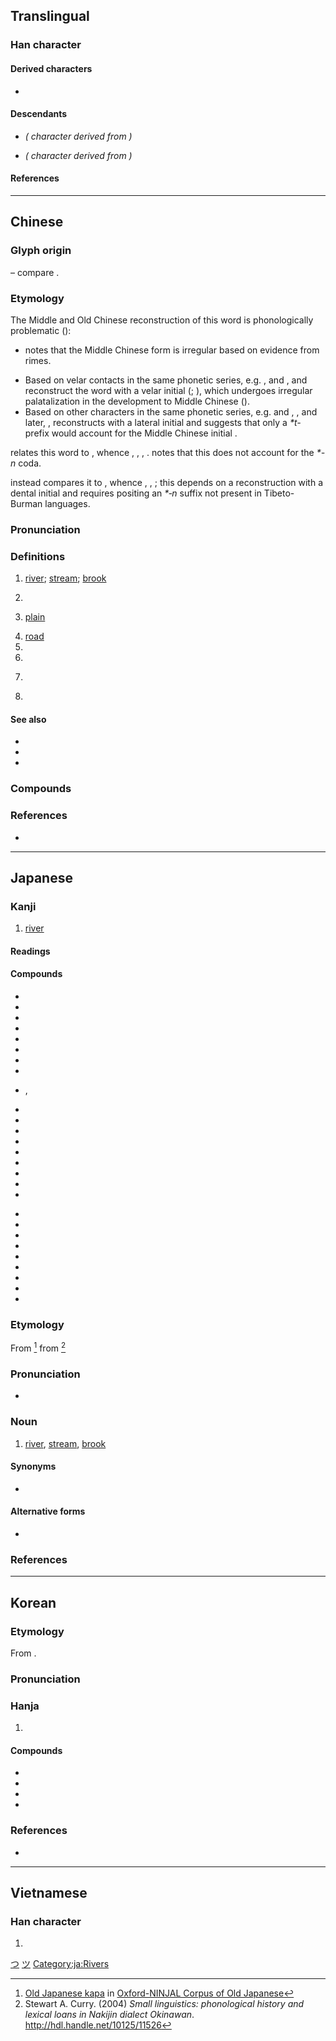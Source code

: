 {{also|州|巛|𫶧}}
{{character info}}
==Translingual==

===Han character===
{{stroke order|strokes=3}}
{{stroke order|type=animate}}
{{Han char|rn=47|rad=巛|as=00|sn=3|four=22000|canj=LLL|ids=⿲丿丨丨}}

====Derived characters====
* {{l|mul|[[𠆯]], [[𠯀]], [[圳]], [[汌]], [[𦘶]], [[杊]], [[𤆑]], [[㸪]], [[玔]], [[甽]], [[𥃹]], [[𥐣]], [[紃]]([[𬘓]]), [[𧈶]], [[𡔠]], [[訓]]([[训]]), [[𮙰]], [[䡅]], [[𫶨]], [[𪩢]], [[釧]]([[钏]]), [[馴]]([[驯]]), [[𩵙]], [[𩾧]], [[𦤸]], [[順]]([[顺]]), [[𡵅]], [[𡿫]], [[𪯠]], [[𣅕]], [[氚]], [[𫇨]], [[𤽃]], [[𥫨]], [[𥄊]], [[𥬂]], [[𪡢]], [[𩭁]], [[𨤅]]}}

====Descendants====
* {{l|ja|つ}} ''({{w|Hiragana}} character derived from {{w|Man'yōgana}})''
* {{l|ja|ツ}} ''({{w|Katakana}} character derived from {{w|Man'yōgana}})''

====References====
{{Han ref|kx=0323.230|dkj=08673|dj=0624.070|hdz=10032.020|uh=5DDD}}

[[Category:Han characters from which hiragana were derived|つ]]
[[Category:Han characters from which katakana were derived|ツ]]

----

==Chinese==
{{zh-forms|川|alt=巛}}
{{zh-wp|zh|yue}}

===Glyph origin===
{{Han etym}}
{{liushu|p}} – compare {{och-l|水}}.

===Etymology===
The Middle and Old Chinese reconstruction of this word is phonologically problematic ({{zh-ref|STEDT}}):
* {{zh-ref|Karlgren (1957)}} notes that the Middle Chinese form is irregular based on evidence from ''{{w|Shijing}}'' rimes.
* Based on velar contacts in the same phonetic series, e.g. {{zh-l|*巛}}, {{zh-l|*甽}} and {{zh-l|*訓}}, {{zh-ref|Baxter (1992)}} and {{zh-ref|Schuessler (2007)}} reconstruct the word with a velar initial ({{zh-ref|Handel, 1998}}; {{zh-ref|Sagart, 1999}}), which undergoes irregular palatalization in the development to Middle Chinese ({{zh-ref|Baxter, 1992}}).
* Based on other characters in the same phonetic series, e.g. {{zh-l|*順}} and {{zh-l|*馴}}, {{zh-ref|Sagart (1999)}}, and later, {{zh-ref|Baxter and Sagart (2014)}}, reconstructs {{lang|zh|川}} with a lateral initial and suggests that only a ''*t-'' prefix would account for the Middle Chinese initial {{IPAchar|/t͡ɕʰ/}}.

{{zh-ref|Schuessler (2007)}} relates this word to {{cog|sit-pro|*kl(j)u(ŋ/k)||river; valley}}, whence {{och-l|江|river}}, {{och-l|谷|valley|id=2}}, {{cog|bo|ཀླུང||river}}, {{cog|my|ချောင်း||stream}}. {{zh-ref|STEDT}} notes that this does not account for the ''*-n'' coda.

{{zh-ref|STEDT}} instead compares it to {{cog|sit-pro|*m-t(w)əj-n ~ m-ti-s||water; fluid; liquid; river; soak; spit}}, whence {{och-l|涕|tears|id=1}}, {{cog|tbq-kuk-pro|*tuj||water; fluid; liquid}}, {{cog|cdm|तीः||water; rain; river}}; this depends on a reconstruction with a dental initial and requires positing an ''*‑n'' suffix not present in Tibeto-Burman languages.

===Pronunciation===
{{zh-pron
|m=chuān
|ma=y
|m-s=cuan1
|dg=чүан1
|c=cyun1
|c-t=cun1
|g=con1
|h=pfs=chhôn;gd=con1
|j=cuan1
|mb=chṳ́ing
|md=chuŏng
|mn=chhoan/xm,qz,tp,kh,tn,tc,hc,lk,sx,km,mg:chhng/zz,yl:chhuiⁿ
|mn_note=chhoan - literary; chhng/chhuiⁿ - vernacular (only used in {{zh-l|*尻川}})
|mn-t=cuang1/cuêng1/ceng1
|mn-t_note=cuang1/cuêng1 - literary (cuêng1 - Chaozhou); ceng1 - vernacular (only used in {{zh-l|*尻川}})
|w=1tshoe
|x=qyenn1
|mc=y
|oc=y
|cat=n,v,pn
}}

===Definitions===
{{zh-hanzi}}

# [[river]]; [[stream]]; [[brook]]
#: {{zh-x|川流不息|to flow continuously}}
# {{zh-short|四川|[[Sichuan]] Province, China}}
#: {{zh-x|川菜|Sichuan cuisine}}
# [[plain]]
#: {{zh-x|平川|plain}}
# [[road]]
# {{zh-synonym|汆|to [[boil]] [[food]] for a short time in boiled water}}
# {{zh-alt-form|穿}}
# {{lb|zh|internet slang}} {{zh-short|川普|{{w|Donald Trump}}}}
#: {{zh-x|挺川|to support '''Donald Trump'''}}
#: {{zh-x|川粉|Trumpster}}
# {{surname|zh}}

====See also====
* {{zh-l|河}}
* {{zh-l|江}}
* {{zh-l|溪}}

===Compounds===
{{zh-der|一馬平川|三川|中川|伊川|信濃川|八水三川|冰川|名山大川|四川|大川|大金川|大陸冰川|山川|川劇|川后|川土|川堂|川崎|川崎症|川柳|川椒|川流|川流不息|川渟嶽峙|川澤|德川|川澤納汙|川瀆|川穀|川芎|川貝|川費|川資|川軍|川連|川陸|川鹽|巨川|常川|平川|河川|河川襲奪|流血成川|潁川|百川|百川學海|百川歸海|盤川|眠川|眾川赴海|秦川|秦川女|臨川羨魚|芥川賞|荊川集|跋山涉川|跋涉山川|輞川|逝川|金川|銀川|長川|麓川|漢川|均川|川店|防川|川底下|鎮川|邢川|汶川|小川|利川|淅川|婺川|陸川|吳川|梅川|雲貴川|靈川}}

===References===
* {{R:yue:Hanzi}}

{{zh-cat|Landforms|Water|Donald Trump}}

----

==Japanese==

===Kanji===
{{ja-kanji|grade=1|rs=巛00}}

# [[river]]

====Readings====
{{ja-readings
|goon=せん
|kanon=せん
|kun=かわ-<かは-
|nanori=か, こ, さわ
}}

====Compounds====
{{der-top3|Compounds}}
* {{ja-r|川%上|かわ%かみ|upstream}}
* {{ja-r|川%下|かわ%しも|downstream}}
* {{ja-r|川%岸|かわ%ぎし|river bank}}
* {{ja-r|川%口|かわ%ぐち|mouth of river}}
* {{ja-r|川%崎|^かわ%さき|Kawasaki}}
* {{ja-r|川%瀬|かわ%せ|rapids}}
* {{ja-r|川%蝉|かわ%せみ|kingfisher}}
* {{ja-r|川%端|かわ%ばた|riverbank}}
* {{ja-r|川%縁|かわ%ぶち}}, {{ja-r|川%縁|かわ%べり|riverside}}
{{der-mid3}}
* {{ja-r|川%獺|かわ%うそ|otter}}
* {{ja-r|川%嫁|かわ%よめ|river [[nymph]]}}
* {{ja-r|川%原|かわ%ら|[[riparian]] plain, flats alongside a river}}
* {{ja-r|川%柳|せん%りゅう|comic haiku}}
* {{ja-r|小%川|お%がわ|brook}}
* {{ja-r|河%川|か%せん|rivers}}
* {{ja-r|山%川|さん%せん|mountains and rivers}}
* {{ja-r|滝%川|たき%がわ|rapids}}
* {{ja-r|谷%川|たに%がわ|mountain stream}}
{{der-mid3}}
* {{ja-r|堀%川|ほり%かわ|canal}}
* {{ja-r|淀%川|^よど%がわ|Yodogawa River}}
* {{ja-r|川%下り|かわ%くだり|going downstream}}
* {{ja-r|川%沿い|かわ%ぞい|along the river}}
* {{ja-r|ドン川|^ドン-がわ|Don River}}
* {{ja-r|天の川|^あま の がわ|Milky Way}}
* {{ja-r|江%戸%川|^え%ど%がわ|Edo River}}
* {{ja-r|角%川|^かど%かわ|surname}}
* {{ja-r|河%川%敷|か%せん%しき|riverbed}}
{{der-bottom}}

===Etymology===
{{ja-kanjitab|かわ|yomi=k|alt=河}}
From {{inh|ja|ojp|-}} {{IPAfont|kapa}}<ref>[http://npcmj.ninjal.ac.jp/interfaces/cgi-bin/dictionary.sh?search=l050025&part=n&db=oncoj Old Japanese kapa] in [http://oncoj.ninjal.ac.jp/ Oxford-NINJAL Corpus of Old Japanese]</ref> from {{inh|ja|jpx-pro|*kapa}}<ref>Stewart A. Curry. (2004) ''Small linguistics: phonological history and lexical loans in Nakijin dialect Okinawan''. http://hdl.handle.net/10125/11526</ref>

===Pronunciation===
{{ja-pron|かわ|acc=2|acc_ref=SMK2}}
* {{a|[[w:Kagoshima dialect|Kagoshima]]}} {{IPA|ja|[ko̞ː]}}

===Noun===
{{ja-noun|かわ|hhira=かは}}

# [[river]], [[stream]], [[brook]]

====Synonyms====
* {{ja-r|河%川|か%せん}}

====Alternative forms====
* {{l|ja|河}}

===References===
<references/>

[[Category:ja:Rivers]]

----

==Korean==

===Etymology===
From {{der|ko|ltc|sort=천|-}} {{ltc-l|川}}.
{{hanja-ety
|dk={{okm-l|ᄎᆑᆫ|chyyèn}}
|m={{okm-l|쳔|chyèn}}
|mh={{okm-l|[[냏|내〯]]|nǎy}}
|ml=地理#상04B
}}

===Pronunciation===
{{ko-hanja-pron|천}}

===Hanja===
{{ko-hanja-search}}
{{ko-hanja|내|천}}

# {{hanja form of|천|[[river]]; [[stream]]}}

====Compounds====
{{der-top3|Compounds}}
* {{ko-l|산천|山川}}
* {{ko-l|^인천|仁川}}
* {{ko-l|천렵|川獵}}
* {{ko-l|하천|河川}}
{{der-bottom}}

===References===
* {{R:hanjadoc|2938}}

----

==Vietnamese==

===Han character===
{{vi-readings|reading=xuyên|rs=巛00}}

# {{rfdef|vi|sort=巛00}}

[[Category:CJKV radicals| ]]